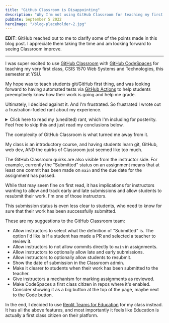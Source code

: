 ```yaml
---
title: "GitHub Classroom is Disappointing"
description: "Why I'm not using GitHub Classroom for teaching my first class."
pubDate: September 5 2022
heroImage: "/blog-placeholder-2.jpg"
---
```


<b>EDIT</b>: GitHub reached out to me to clarify some of the points made in this
blog post. I appreciate them taking the time and am looking forward to seeing
Classroom improve.

<hr />

I was super excited to use [GitHub Classroom](https://classroom.github.com/) with [GitHub CodeSpaces](https://github.com/features/codespaces) for teaching my very first class, CSIS 1570 Web Systems and Technologies, this semester at YSU.

My hope was to teach students git/GitHub first thing, and was looking forward to having automated tests via [GitHub Actions](https://github.com/features/actions) to help students preemptively know how their work is going and help me grade.

Ultimately, I decided against it. And I'm frustrated. So frustrated I wrote out a frustration-fueled rant about my experience.

<details>
    <summary>Click here to read my (unedited) rant, which I'm including for posterity. Feel free to skip this and just read my conclusions below.</summary>

    Getting signed up for GitHub Classroom was easy.

    Once in, I made a GitHub organization for my class and copied the initial assignment, which is a tutorial on Git/GitHub.

    Looking through the assignment - which seemed like a pretty good summary of git and the GitHub platform - I noticed that there were only optional steps for the student to take at the end - nothing required to submit to the teacher.

    I was a little disappointed at this. I was hoping it'd guide the student through their first pull request. That was okay, though, since I could make that change myself.

    The next order of business was to figure out this Github CodeSpaces integration that was being so heavily promoted.

    I looked in the settings for the assignment and found that there was a setting for online IDEs right there. One problem: it was missing CodeSpaces. Hm...

    After some settings spelunking, it turned out you needed to enable CodeSpaces on the Organization itself, and in order to do that you needed to verify your teaching status.

    Verification was easy - it happened instantly. Nice. Then a prompt appeared in the Classroom admin page to upgrade my GitHub org for free. Also nice. Not so nice: the CodeSpaces option on the Organization still was prompting me to verify my account.

    At that point, I gave up for the night, frustrated.

    ---

    The next day I decided to give GitHub Classroom another shot.

    Magically, CodeSpaces was now available on my organization! I quickly enabled it and went to set it up on my assignment. Turns out, you can't edit the IDE setting on assignments.

    Fine. I then created a copy of that assignment and enabled it. I then decided to try using the assignment link myself and, awesomely, it let me. It landed me in a repository forked from the assignment, ready for me to go through a test run.

    The first thing I did is see this button (ADD BUTTON) and click it. It just opened the image in a new tab. Oh, duh, I should have read. My bad.

    I clicked the Code button. Huh, it still just had the usual options for getting the repository onto your local machine... Oh! There was another tab with the option to launch the repository in CodeSpaces (ADD SCREENSHOTS).

    "Oh boy" I thought to myself "I'll have to field so many questions about how to get to this".

    I opened the repository up in CodeSpaces and finally read through the github-starter-course assignment. I make a change, make a PR, then check the Classroom admin interface. Huh - it says there are no commits and the assignment hasn't been submitted yet. Weird.

    I merge the PR. Now it says that there are commits, but the assignment still hasn't been "submitted". Very weird.

    So I Google and find the following in the docs: "Submission is triggered at the assignment deadline." What does that mean though?

    I set a due date in a couple minutes, wait it out and the assignment now shows as submitted! Great! Not exactly what I was hoping for though. I wanted to be able to see if students submitted work early. That then begged the question: what IS submitting?

    I tried again with another test repo, this time only making a PR. The submission time came and went and the assignment was marked as not submitted. I was disappointed.

    My original plan was to have students add me as a reviewer to their PRs, where then they could see if tests I added to help grade and guide pass, and I could approve when things are good to go. This model of "submitted" didn't work with that plan. But that was okay.

    So I did one more test - I then merged the PR into the repo. I was disappointed to find that the assignment was still marked as not submitted. How was I supposed to know if a student submitted the assignment late? I guess by watching my inbox for being added as a reviewer?

        <code>/rant</code>

</details>

The complexity of GitHub Classroom is what turned me away from it.

My class is an introductory course, and having students learn git, GitHub, web dev, AND the quirks of Classroom just seemed like too much.

The GitHub Classroom quirks are also visible from the instructor side. For example, currently the "Submitted" status on an assignment means that at least one commit has been made on `main` and the due date for the assignment has passed.

While that may seem fine on first read, it has implications for instructors wanting to allow and track early and late submissions and allow students to resubmit their work. I'm one of those instructors.

This submission status is even less clear to students, who need to know for sure that their work has been successfully submitted.

These are my suggestions to the GitHub Classroom team:

-   Allow instructors to select what the definition of "Submitted" is. The option I'd like is if a student has made a PR and selected a teacher to review it.
-   Allow instructors to not allow commits directly to `main` in assignments.
-   Allow instructors to optionally allow late and early submissions.
-   Allow instructors to optionally allow students to resubmit.
-   Show the date of submission in the Classroom admin.
-   Make it clearer to students when their work has been submitted to the teacher.
-   Give instructors a mechanism for marking assignments as reviewed.
-   Make CodeSpaces a first class citizen in repos where it's enabled. Consider showing it as a big button at the top of the page, maybe next to the Code button.

In the end, I decided to use [Replit Teams for Education](https://replit.com/site/teams-for-education) for my class instead. It has all the above features, and most importantly it feels like Education is actually a first class citizen on their platform.
